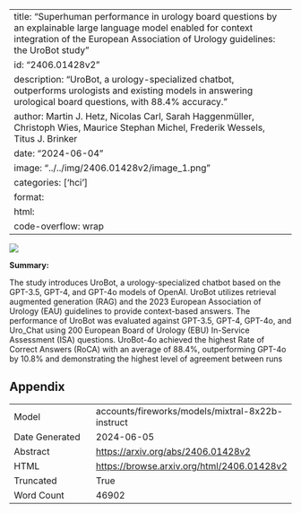 
---
title: "Superhuman performance in urology board questions by an explainable large language model enabled for context integration of the European Association of Urology guidelines: the UroBot study"
id: "2406.01428v2"
description: "UroBot, a urology-specialized chatbot, outperforms urologists and existing models in answering urological board questions, with 88.4% accuracy."
author: Martin J. Hetz, Nicolas Carl, Sarah Haggenmüller, Christoph Wies, Maurice Stephan Michel, Frederik Wessels, Titus J. Brinker
date: "2024-06-04"
image: "../../img/2406.01428v2/image_1.png"
categories: ['hci']
format:
  html:
    code-overflow: wrap
---

![](../../img/2406.01428v2/image_1.png)

**Summary:**

The study introduces UroBot, a urology-specialized chatbot based on the GPT-3.5, GPT-4, and GPT-4o models of OpenAI. UroBot utilizes retrieval augmented generation (RAG) and the 2023 European Association of Urology (EAU) guidelines to provide context-based answers. The performance of UroBot was evaluated against GPT-3.5, GPT-4, GPT-4o, and Uro_Chat using 200 European Board of Urology (EBU) In-Service Assessment (ISA) questions. UroBot-4o achieved the highest Rate of Correct Answers (RoCA) with an average of 88.4%, outperforming GPT-4o by 10.8% and demonstrating the highest level of agreement between runs

## Appendix

|          |          |
|----------|----------|
| Model     | accounts/fireworks/models/mixtral-8x22b-instruct       |
| Date Generated     | 2024-06-05       |
| Abstract | [https://arxiv.org/abs/2406.01428v2](https://arxiv.org/abs/2406.01428v2)        |
| HTML     | [https://browse.arxiv.org/html/2406.01428v2](https://browse.arxiv.org/html/2406.01428v2)       |
| Truncated       | True       |
| Word Count       | 46902       |